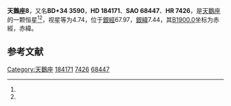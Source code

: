 {{Starbox begin
| name = 天鵝座8
}}
{{Starbox observe
| epoch = [[J2000.0|J2000.0]]
| constell = [[天鵝座|天鵝座]]<ref name=SIMBAD>{{cite web
 | url=http://simbad.u-strasbg.fr/simbad/sim-id?Ident=HR+7426
 | title =Pulsating variable Star
 | publisher=Centre de Données astronomiques de Strasbourg
 | work=SIMBAD
 | accessdate=2012-07-13}}</ref><ref name=DATA>{{cite web
 | url=http://vizier.u-strasbg.fr/viz-bin/VizieR-5?-out.add=.&-source=5050&-corr=PK=HR&-out.max=9999&HR=7426
 | title=VizieR Detailed Page
 | accessdate=2012-07-13
 | archive-date=2016-03-05
 | archive-url=https://web.archive.org/web/20160305093537/http://vizier.u-strasbg.fr/viz-bin/VizieR-5?-out.add=.&-source=5050&-corr=PK=HR&-out.max=9999&HR=7426
 | dead-url=no
 }}</ref>
| 星官 = 
| ra = {{RA|19|31|46.3}}<ref name=SIMBAD /><ref name=DATA />
| dec = {{DEC|+34|27|11}}<ref name=SIMBAD /><ref name=DATA />
| appmag_v = 4.74<ref name=SIMBAD /><ref name=DATA />
}}
{{Starbox character
| class = B3IV<ref name=SIMBAD /><ref name=DATA />
| b-v = -0.14<ref name=SIMBAD /><ref name=DATA />
| u-b = -0.65<ref name=SIMBAD /><ref name=DATA />
| r-i = -0.16<ref name=SIMBAD /><ref name=DATA />
| variable = 
}}
{{Starbox astrometry
| radial_v = -0.65
| prop_mo_ra = -22
| parallax = 
| p_error = 
}}
{{Starbox catalog
| names =BD+34 3590，[[SAO星表|SAO]] 68447，[[HD星表|HD]] 184171，[[HR星表|HR]] 7426}}
{{Starbox reference |Simbad=HR+7426}}
{{Starbox end}}

'''天鵝座8'''，又名'''BD+34 3590'''，'''HD 184171'''、'''SAO 68447'''、'''HR 7426'''，是[[天鵝座|天鵝座]]的一颗恒星<ref name=SIMBAD /><ref name=DATA />，视星等为4.74，位于[[銀道座標系|銀經]]67.97，[[銀道座標系|銀緯]]7.44，其[[B1900.0|B1900.0]]坐标为赤經{{RA|19|28|3.3}}，赤緯{{DEC|+34|7.44|25}}。

== 参考文献 ==
{{reflist}}

{{star-stub}}

{{天鵝座恒星}}
{{星官|辇道|5|9}}
[[Category:天鵝座|Category:天鵝座]]
[[Category:HD和HDE天體|184171]]
[[Category:HR天體|7426]]
[[Category:SAO天體|68447]]